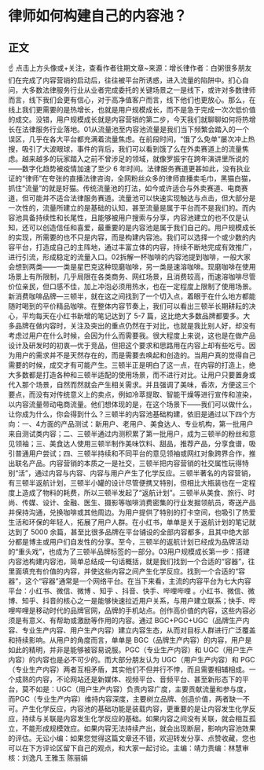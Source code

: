 # 律师如何构建自己的内容池？
## 正文
☝ 点击上方头像或+关注，查看作者往期文章~来源：增长律作者：白粥很多朋友们在完成了内容营销的启动后，往往被平台所诱惑，进入流量的陷阱中。扪心自问，大多数法律服务行业从业者完成委托的关键场景之一是线下，或许对多数律师而言，线下我们会更有信心，对于高净值客户而言，线下他们也更放心。那么，在线上我们更需要的是热增长，也就是用户规模成长，而不是急于完成一次次低价值的成交。没错，用户规模成长就是内容营销的第二步，今天我们就聊聊如何将热增长在法律服务行业落地。01从流量池至内容池流量是我们当下频繁会踏入的一个误区，几乎在各大平台都充满着流量焦虑。在前段时间，“饿了么免单”屡次冲上热搜，吸引了大波眼球，事件的背后，我们可以看到饿了么在外卖赛道上的流量焦虑。越来越多的玩家踏入之前不曾涉足的领域，就像罗振宇在跨年演讲里所说的——数字化趋势被疫情加速了至少 6 年时间。法律服务赛道更甚如此，没有执业证的“律师”在夸张的直播法律咨询，全网粉丝众多的律师直播卖毛巾，黑猫白猫，抓住“流量”的就是好猫。传统流量池的打法，如今或许适合与外卖赛道、电商赛道，但可能并不适合法律服务赛道。流量池可以快速实现触达与点击，但大部分是一次性的，流量所建立的是基础的认知，甚至流量是属于平台而不是我们的。而内容池具备持续性和长尾性，且能够被用户搜索与分享，内容池建立的也不仅是认知，还可以创造信任和喜爱，最重要的是内容池是属于我们自己的。用户规模成长的实现，所需要的也不只是内容，而是构建内容池。我们可以选择一个或少数的内容平台，打造成自己的主阵地，通过丰富立体的内容，持续不断地完成有效推广，进行引流，形成稳定的流量入口。02拆解一杯咖啡的内容池提到咖啡，一般大家会想到两类——一类是星巴克这种现磨咖啡，另一类是速溶咖啡。现磨咖啡在使用场景上有所限制，几乎局限在各类商务、网红场景，且消费较高，而速溶咖啡尽管价位亲民，但口感不佳，加上冲泡必须用热水，也在一定程度上限制了使用场景。新消费咖啡品牌—三顿半，就在这之间找到了一个切入点，着眼于在什么地方都能随时喝到的平价精品咖啡。在整体内容节奏上，我们可以看出三顿半长期耕耘的决心，平均每天在小红书新增的笔记达到了 5-7 篇，这比绝大多数品牌都要多。大多品牌在做内容时，关注及突出的重点仍然在于对比，也就是我比别人好，却没有考虑过用户在什么时候，会因为什么而需要我。很大程度上来说，这也是在做产品设计及研发时的初衷—优于竞品，但把这个要求和思路用在内容上却有些吃亏。因为用户的需求并不是天然存在的，而是需要去唤起和创造的。当用户真的觉得自己需要的时候，成交才有可能产生。三顿半正是明白了这一点，在内容的打造上，绝大多数都是打造各种和三顿半适配的使用场景，而不进行对比。让用户只要置身或代入那个场景，自然而然就会产生相关需求。并且强调了美味，香浓，方便这三个要点，而没有对传统意义上的卖点，例如冷萃提取、智能干燥等进行宣传和渲染，以内容流量带动电商流量。他们想体现的是，在这个场景下——我们可以做什么，让你成为什么，你会得到什么？三顿半的内容池基础构建，依旧是通过以下四个方向：一、4方面的产品测试：新用户、老用户、美食达人、专业机构，第一批用户来自测试类内容；二、三顿半通过内测积累了第一批用户，成为三顿半的粉丝和意见领袖；三、美食达人使用三顿半制作美味饮料、甜品，推荐产品，分享食谱，吸引普通用户尝试；四、三顿半持续和不同平台的意见领袖或网红对象跨界合作，推出联名产品。内容营销的本质之一是社交，三顿半把内容营销的社交属性玩得特别“活”，通过内容与内容、内容与用户产生了化学反应。三顿半著名的内容营销，有三顿半返航计划，三顿半小罐的设计尽管便携又特别，但相比大瓶装也在一定程度上造成了物料的耗费，所以三顿半发起了“返航计划”。三顿半从美食、旅行、时尚、传媒、设计、金融、医生、摄影等咖啡消费密集的行业发掘领航员，寄送产品并保持沟通，兑换咖啡或其他周边。为用户提供了特别的打卡空间，也吸引了热爱生活和环保的年轻人，拓展了用户人群。在小红书，单单是关于返航计划的笔记就达到了 5000 余篇，甚至比很多品牌在平台铺设的全部内容都多，且其中绝大部分都是博主或用户们自发性的分享。至今，三顿半的返航计划已经成为品牌活动的“重头戏”，也成为了三顿半品牌标签的一部分。03用户规模成长第一步：搭建内容池构建内容池，简单总结成一句话概括，就是我们找到一个合适的“容器”，往里面填充有价值的内容，并使这些内容之间产生化学反应。找到一个合适的“容器”，这个“容器”通常是一个网络平台。在当下来看，主流的内容平台为七大内容平台：小红书、微信、微博 、知乎 、抖音、快手、哔哩哔哩 。小红书、微信、微博、知乎、抖音的核心之一是能够快速拉近用户关系，与用户建立联系；快手、哔哩哔哩是移动时代的品牌官网，品牌的手机站点。创作高价值的内容，这些内容必须是有意义、有帮助或激励等作用的内容。通过 BGC+PGC+UGC（品牌生产内容、专业生产内容、用户生产内容）建立内容生态，从而对目标人群进行广泛覆盖和持续影响。从用户的角度而言，单单是 BGC（品牌生产内容）的内容，用户是如此的精明，并非是能够被容易说服。PGC（专业生产内容）和 UGC（用户生产内容）的内容也是必不可少的。而大部分朋友认为 UGC（用户生产内容）和 PGC（专业生产内容）两者互相矛盾，其实他们不但并行不悖，而且需要相辅相成。一个成熟的内容，不论网站还是新媒体、视频平台、音频平台、甚至新形态下的平台，莫不如是：UGC（用户生产内容）负责内容广度，主要贡献流量和参与度，而PGC（专业生产内容）维持内容深度，主要树立品牌、创造价值，两者缺一不可。产生化学反应，内容池的基础功能是装载内容，更重要的是让内容发生化学反应，持续与关联是内容发生化学反应的基础。如果内容之间没有关联，就会相互孤立，不能形成规模效应。如果内容无法持续产出，就会出现断层，影响内容池效果的评估。无讼小编：如果您觉得这篇文章还不错，欢迎转发分享、点赞收藏，您也可以在下方评论区留下自己的观点，和大家一起讨论。主编：靖力责编：林慧审核：刘逸凡 王雅玉 陈丽娟 